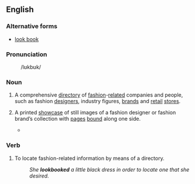 ==English==

===Alternative forms===
*[[look book]]

===Pronunciation===
:  /lʊkbʊk/ 

===Noun===
{{en-noun}}

# {{context|fashion|colloquial}} A comprehensive [[directory]] of [[fashion]]-[[related]] companies and people, such as fashion [[designer]]s, industry figures, [[brands]] and [[retail]] [[stores]].
# {{context|fashion|colloquial}} A printed [[showcase]] of still images of a fashion designer or fashion brand’s collection with [[pages]] [[bound]] along one side.
#*{{quote-news|year=2009|date=June 11|author=Eric Wilson|title=Why Round Sunglasses? A Style Investigation|work=New York Times|url=http://www.nytimes.com/2009/06/11/fashion/11SUNGLASSES.html
|passage=A new line called Suno replicated the staging of Mr. Sidibé’s photographs for its '''lookbook''', right down to the checkerboard marble floor. }}

===Verb===
{{en-verb}}

# {{context|fashion|colloquial}} To locate fashion-related information by means of a directory.
#:''She '''lookbooked''' a little black dress in order to locate one  that she desired.''